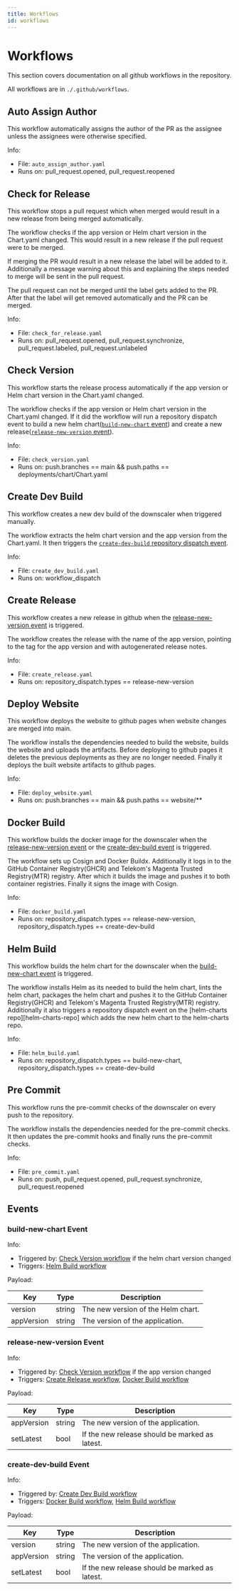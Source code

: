 ```yaml
---
title: Workflows
id: workflows
---
```



# Workflows

This section covers documentation on all github workflows in the repository.

All workflows are in `./.github/workflows`.

## Auto Assign Author

This workflow automatically assigns the author of the PR as the assignee unless the assignees were otherwise specified.

Info:

- File: `auto_assign_author.yaml`
- Runs on: pull_request.opened, pull_request.reopened

## Check for Release

This workflow stops a pull request which when merged would result in a new release from being merged automatically.

The workflow checks if the app version or Helm chart version in the Chart.yaml changed.
This would result in a new release if the pull request were to be merged.

If merging the PR would result in a new release the <GithubLabel label="needs approval"/> label will be added to it.
Additionally a message warning about this and explaining the steps needed to merge will be sent in the pull request.

The pull request can not be merged until the <GithubLabel label="new release"/> label gets added to the PR.
After that the <GithubLabel label="needs approval"/> label will get removed automatically and the PR can be merged.

Info:

- File: `check_for_release.yaml`
- Runs on: pull_request.opened, pull_request.synchronize, pull_request.labeled, pull_request.unlabeled

## Check Version

This workflow starts the release process automatically if the app version or Helm chart version in the Chart.yaml changed.

The workflow checks if the app version or Helm chart version in the Chart.yaml changed.
If it did the workflow will run a repository dispatch event to
build a new helm chart([`build-new-chart` event](#build-new-chart-event)) and
create a new release([`release-new-version` event](#release-new-version-event)).

Info:

- File: `check_version.yaml`
- Runs on: push.branches == main && push.paths == deployments/chart/Chart.yaml

## Create Dev Build

This workflow creates a new dev build of the downscaler when triggered manually.

The workflow extracts the helm chart version and the app version from the Chart.yaml.
It then triggers the [`create-dev-build` repository dispatch event](#create-dev-build-event).

Info:

- File: `create_dev_build.yaml`
- Runs on: workflow_dispatch

## Create Release

This workflow creates a new release in github when the [release-new-version event](#release-new-version-event) is triggered.

The workflow creates the release with the name of the app version,
pointing to the tag for the app version and with autogenerated release notes.

Info:

- File: `create_release.yaml`
- Runs on: repository_dispatch.types == release-new-version

## Deploy Website

This workflow deploys the website to github pages when website changes are merged into main.

The workflow installs the dependencies needed to build the website,
builds the website and uploads the artifacts.
Before deploying to github pages it deletes the previous deployments as they are no longer needed.
Finally it deploys the built website artifacts to github pages.

Info:

- File: `deploy_website.yaml`
- Runs on: push.branches == main && push.paths == website/\*\*

## Docker Build

This workflow builds the docker image for the downscaler when the [release-new-version event](#release-new-version-event) or the [create-dev-build event](#create-dev-build-event) is triggered.

The workflow sets up Cosign and Docker Buildx.
Additionally it logs in to the GitHub Container Registry(GHCR) and Telekom's Magenta Trusted Registry(MTR) registry.
After which it builds the image and pushes it to both container registries.
Finally it signs the image with Cosign.

Info:

- File: `docker_build.yaml`
- Runs on: repository_dispatch.types == release-new-version, repository_dispatch.types == create-dev-build

## Helm Build

This workflow builds the helm chart for the downscaler when the [build-new-chart event](#build-new-chart-event) is triggered.

The workflow installs Helm as its needed to build the helm chart,
lints the helm chart, packages the helm chart and pushes it to
the GitHub Container Registry(GHCR) and Telekom's Magenta Trusted Registry(MTR) registry.
Additionally it also triggers a repository dispatch event on
the [helm-charts repo][helm-charts-repo] which adds the new helm chart to the helm-charts repo.

Info:

- File: `helm_build.yaml`
- Runs on: repository_dispatch.types == build-new-chart, repository_dispatch.types == create-dev-build

## Pre Commit

This workflow runs the pre-commit checks of the downscaler on every push to the repository.

The workflow installs the dependencies needed for the pre-commit checks.
It then updates the pre-commit hooks and finally runs the pre-commit checks.

Info:

- File: `pre_commit.yaml`
- Runs on: push, pull_request.opened, pull_request.synchronize, pull_request.reopened

## Events

### build-new-chart Event

Info:

- Triggered by: [Check Version workflow](#check-version) if the helm chart version changed
- Triggers: [Helm Build workflow](#helm-build)

Payload:

| Key        | Type   | Description                        |
| ---------- | ------ | ---------------------------------- |
| version    | string | The new version of the Helm chart. |
| appVersion | string | The version of the application.    |

### release-new-version Event

Info:

- Triggered by: [Check Version workflow](#check-version) if the app version changed
- Triggers: [Create Release workflow](#create-release), [Docker Build workflow](#docker-build)

Payload:

| Key        | Type   | Description                                    |
| ---------- | ------ | ---------------------------------------------- |
| appVersion | string | The new version of the application.            |
| setLatest  | bool   | If the new release should be marked as latest. |

### create-dev-build Event

Info:

- Triggered by: [Create Dev Build workflow](#create-dev-build)
- Triggers: [Docker Build workflow](#docker-build), [Helm Build workflow](#helm-build)

Payload:

| Key        | Type   | Description                                    |
| ---------- | ------ | ---------------------------------------------- |
| version    | string | The new version of the application.            |
| appVersion | string | The version of the application.                |
| setLatest  | bool   | If the new release should be marked as latest. |
